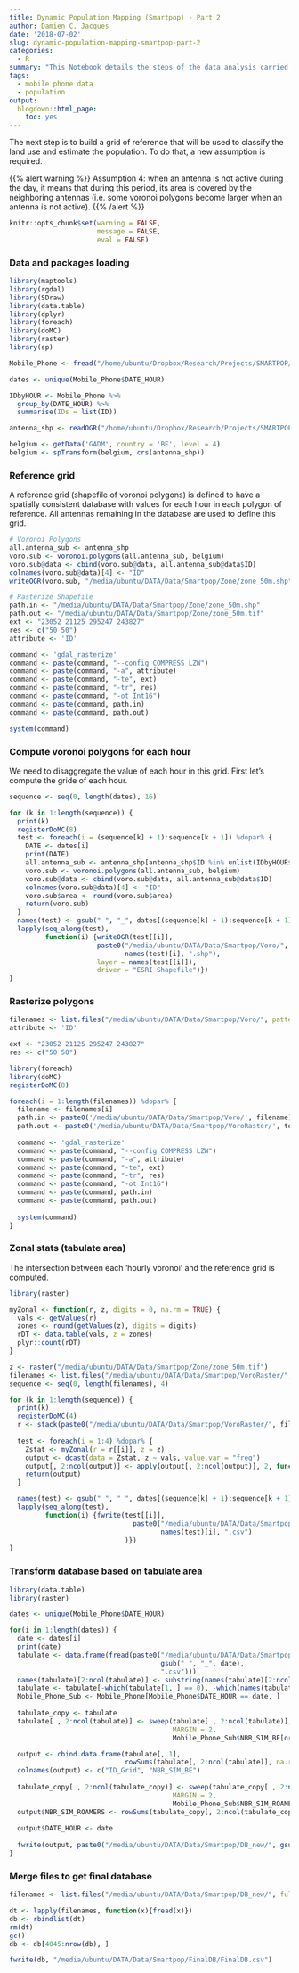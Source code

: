 ```yaml
---
title: Dynamic Population Mapping (Smartpop) - Part 2
author: Damien C. Jacques
date: '2018-07-02'
slug: dynamic-population-mapping-smartpop-part-2
categories:
  - R
summary: "This Notebook details the steps of the data analysis carried out for the Smartpop project -- Dynamic Population WP (part 2)."
tags:
  - mobile phone data
  - population
output:
  blogdown::html_page:
    toc: yes
---
```


The next step is to build a grid of reference that will be used to classify the land use and estimate the population. To do that, a new assumption is required. 

{{% alert warning %}}
Assumption 4: when an antenna is not active during the day, it means that during this period, its area is covered by the neighboring antennas (i.e. some voronoi polygons become larger when an antenna is not active). 
{{% /alert %}}


```r
knitr::opts_chunk$set(warning = FALSE, 
                      message = FALSE,
                      eval = FALSE)
```

### Data and packages loading

```r
library(maptools)
library(rgdal)
library(SDraw)
library(data.table)
library(dplyr)
library(foreach)
library(doMC)
library(raster)
library(sp)

Mobile_Phone <- fread("/home/ubuntu/Dropbox/Research/Projects/SMARTPOP/Data/CleanData/MobilePhone.csv")

dates <- unique(Mobile_Phone$DATE_HOUR)

IDbyHOUR <- Mobile_Phone %>%
  group_by(DATE_HOUR) %>%
  summarise(IDs = list(ID))

antenna_shp <- readOGR("/home/ubuntu/Dropbox/Research/Projects/SMARTPOP/Data/CleanData/antenna_shp.shp")

belgium <- getData('GADM', country = 'BE', level = 4)
belgium <- spTransform(belgium, crs(antenna_shp))
```

### Reference grid

A reference grid (shapefile of voronoi polygons) is defined to have a spatially consistent database with values for each hour in each polygon of reference. All antennas remaining in the database are used to define this grid. 

```r
# Voronoi Polygons
all.antenna_sub <- antenna_shp
voro.sub <- voronoi.polygons(all.antenna_sub, belgium)
voro.sub@data <- cbind(voro.sub@data, all.antenna_sub@data$ID)
colnames(voro.sub@data)[4] <- "ID"
writeOGR(voro.sub, "/media/ubuntu/DATA/Data/Smartpop/Zone/zone_50m.shp", layer = "zone_50m", driver = "ESRI Shapefile")

# Rasterize Shapefile
path.in <- "/media/ubuntu/DATA/Data/Smartpop/Zone/zone_50m.shp"
path.out <- "/media/ubuntu/DATA/Data/Smartpop/Zone/zone_50m.tif"
ext <- "23052 21125 295247 243827"
res <- c("50 50")
attribute <- 'ID'

command <- 'gdal_rasterize'
command <- paste(command, "--config COMPRESS LZW") 
command <- paste(command, "-a", attribute) 
command <- paste(command, "-te", ext) 
command <- paste(command, "-tr", res) 
command <- paste(command, "-ot Int16")
command <- paste(command, path.in)
command <- paste(command, path.out)

system(command)
```

### Compute voronoi polygons for each hour

We need to disaggregate the value of each hour in this grid. First let's compute the gride of each hour.

```r
sequence <- seq(0, length(dates), 16)

for (k in 1:length(sequence)) {
  print(k)
  registerDoMC(8)
  test <- foreach(i = (sequence[k] + 1):sequence[k + 1]) %dopar% {
    DATE <- dates[i]
    print(DATE)
    all.antenna_sub <- antenna_shp[antenna_shp$ID %in% unlist(IDbyHOUR$IDs[IDbyHOUR$DATE_HOUR == DATE]),]
    voro.sub <- voronoi.polygons(all.antenna_sub, belgium)
    voro.sub@data <- cbind(voro.sub@data, all.antenna_sub@data$ID)
    colnames(voro.sub@data)[4] <- "ID"
    voro.sub$area <- round(voro.sub$area)
    return(voro.sub)
  }
  names(test) <- gsub(" ", "_", dates[(sequence[k] + 1):sequence[k + 1]])
  lapply(seq_along(test), 
         function(i) {writeOGR(test[[i]], 
                      paste0("/media/ubuntu/DATA/Data/Smartpop/Voro/", 
                             names(test)[i], ".shp"),
                      layer = names(test[[i]]), 
                      driver = "ESRI Shapefile")})
}
```

### Rasterize polygons

```r
filenames <- list.files("/media/ubuntu/DATA/Data/Smartpop/Voro/", pattern = ".shp$")
attribute <- 'ID'

ext <- "23052 21125 295247 243827"
res <- c("50 50")

library(foreach)
library(doMC)
registerDoMC(8)

foreach(i = 1:length(filenames)) %dopar% {
  filename <- filenames[i]
  path.in <- paste0('/media/ubuntu/DATA/Data/Smartpop/Voro/', filename)
  path.out <- paste0('/media/ubuntu/DATA/Data/Smartpop/VoroRaster/', tools::file_path_sans_ext(filename),'_50m.tif')
  
  command <- 'gdal_rasterize'
  command <- paste(command, "--config COMPRESS LZW") 
  command <- paste(command, "-a", attribute) 
  command <- paste(command, "-te", ext) 
  command <- paste(command, "-tr", res) 
  command <- paste(command, "-ot Int16")
  command <- paste(command, path.in)
  command <- paste(command, path.out)
  
  system(command)
}
```

### Zonal stats (tabulate area)

The intersection between each 'hourly voronoi' and the reference grid is computed.

```r
library(raster)

myZonal <- function(r, z, digits = 0, na.rm = TRUE) { 
  vals <- getValues(r) 
  zones <- round(getValues(z), digits = digits)
  rDT <- data.table(vals, z = zones)
  plyr::count(rDT) 
}

z <- raster("/media/ubuntu/DATA/Data/Smartpop/Zone/zone_50m.tif")
filenames <- list.files("/media/ubuntu/DATA/Data/Smartpop/VoroRaster/", pattern = "50m.tif$")
sequence <- seq(0, length(filenames), 4)

for (k in 1:length(sequence)) {
  print(k)
  registerDoMC(4)
  r <- stack(paste0("/media/ubuntu/DATA/Data/Smartpop/VoroRaster/", filenames[(sequence[k] + 1):sequence[k + 1]]))
  
  test <- foreach(i = 1:4) %dopar% {
    Zstat <- myZonal(r = r[[i]], z = z)
    output <- dcast(data = Zstat, z ~ vals, value.var = "freq")
    output[, 2:ncol(output)] <- apply(output[, 2:ncol(output)], 2, function(i) i/sum(i, na.rm = T))
    return(output)
  }

  names(test) <- gsub(" ", "_", dates[(sequence[k] + 1):sequence[k + 1]])
  lapply(seq_along(test), 
         function(i) {fwrite(test[[i]], 
                               paste0("/media/ubuntu/DATA/Data/Smartpop/TabArea/TabArea_", 
                                      names(test)[i], ".csv")
                             )})
}
```

### Transform database based on tabulate area

```r

library(data.table)
library(raster)

dates <- unique(Mobile_Phone$DATE_HOUR)

for(i in 1:length(dates)) {
  date <- dates[i]
  print(date)
  tabulate <- data.frame(fread(paste0("/media/ubuntu/DATA/Data/Smartpop/TabArea/TabArea_", 
                                      gsub(" ", "_", date), 
                                      ".csv")))
  names(tabulate)[2:ncol(tabulate)] <- substring(names(tabulate)[2:ncol(tabulate)], 2)
  tabulate <- tabulate[-which(tabulate[1, ] == 0), -which(names(tabulate) == 0)]
  Mobile_Phone_Sub <- Mobile_Phone[Mobile_Phone$DATE_HOUR == date, ]
  
  tabulate_copy <- tabulate
  tabulate[ , 2:ncol(tabulate)] <- sweep(tabulate[ , 2:ncol(tabulate)], 
                                         MARGIN = 2, 
                                         Mobile_Phone_Sub$NBR_SIM_BE[order(Mobile_Phone_Sub$ID)],`*`)

  output <- cbind.data.frame(tabulate[, 1], 
                             rowSums(tabulate[, 2:ncol(tabulate)], na.rm = T)) 
  colnames(output) <- c("ID_Grid", "NBR_SIM_BE")
  
  tabulate_copy[ , 2:ncol(tabulate_copy)] <- sweep(tabulate_copy[ , 2:ncol(tabulate_copy)], 
                                         MARGIN = 2, 
                                         Mobile_Phone_Sub$NBR_SIM_ROAMERS[order(Mobile_Phone_Sub$ID)],`*`)
  output$NBR_SIM_ROAMERS <- rowSums(tabulate_copy[, 2:ncol(tabulate_copy)], na.rm = T)
  
  output$DATE_HOUR <- date
  
  fwrite(output, paste0("/media/ubuntu/DATA/Data/Smartpop/DB_new/", gsub(" ", "_", date), '.csv'))
}  


```

### Merge files to get final database

```r
filenames <- list.files("/media/ubuntu/DATA/Data/Smartpop/DB_new/", full.names = T)

dt <- lapply(filenames, function(x){fread(x)})
db <- rbindlist(dt)
rm(dt)
gc()
db <- db[4045:nrow(db), ]

fwrite(db, "/media/ubuntu/DATA/Data/Smartpop/FinalDB/FinalDB.csv")
```

